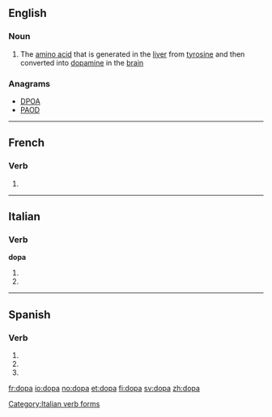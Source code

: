 ==English==

===Noun===
{{en-noun|-}}

# The [[amino acid]] {{term|dihydroxyphenylalanine}} that is generated in the [[liver]] from [[tyrosine]] and then converted into [[dopamine]] in the [[brain]]

===Anagrams===
* [[DPOA#English|DPOA]]
* [[PAOD#English|PAOD]]

----

==French==

===Verb===
{{fr-verb-form}}

# {{conjugation of|doper||3|s|[[past historic]]|lang=fr}}

----

==Italian==

===Verb===
'''dopa'''

# {{conjugation of|dopare||3|s|pres|ind|lang=it}}
# {{conjugation of|dopare||2|s|imp|lang=it}}

[[Category:Italian verb forms]]

----

==Spanish==

===Verb===
{{es-verb-form|dopar}}

# {{es-verb form of|ending=ar|mood=imperative|sense=affirmative|pers=2|formal=no|number=singular|[[dopar]]}}
# {{es-verb form of|ending=ar|mood=indicative|tense=present|pers=2|formal=yes|number=singular|[[dopar]]}}
# {{es-verb form of|ending=ar|mood=indicative|tense=present|pers=3|number=singular|[[dopar]]}}

[[fr:dopa]]
[[io:dopa]]
[[no:dopa]]
[[et:dopa]]
[[fi:dopa]]
[[sv:dopa]]
[[zh:dopa]]